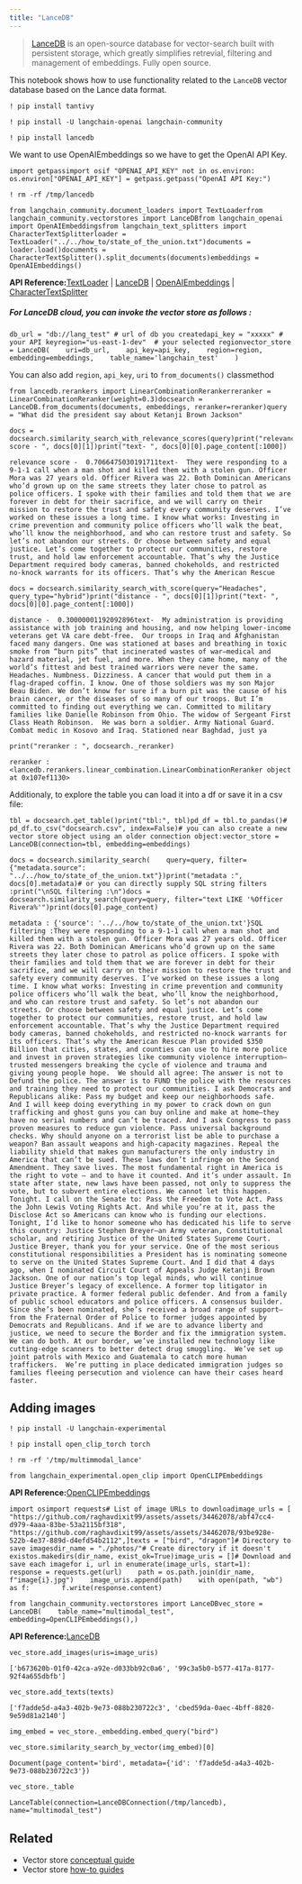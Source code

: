```yaml
---
title: "LanceDB"
---
```


> [LanceDB](https://lancedb.com/) is an open-source database for vector-search built with persistent storage, which greatly simplifies retrevial, filtering and management of embeddings. Fully open source.

This notebook shows how to use functionality related to the `LanceDB` vector database based on the Lance data format.

```
! pip install tantivy
```

```
! pip install -U langchain-openai langchain-community
```

```
! pip install lancedb
```

We want to use OpenAIEmbeddings so we have to get the OpenAI API Key.

```
import getpassimport osif "OPENAI_API_KEY" not in os.environ:    os.environ["OPENAI_API_KEY"] = getpass.getpass("OpenAI API Key:")
```

```
! rm -rf /tmp/lancedb
```

```
from langchain_community.document_loaders import TextLoaderfrom langchain_community.vectorstores import LanceDBfrom langchain_openai import OpenAIEmbeddingsfrom langchain_text_splitters import CharacterTextSplitterloader = TextLoader("../../how_to/state_of_the_union.txt")documents = loader.load()documents = CharacterTextSplitter().split_documents(documents)embeddings = OpenAIEmbeddings()
```

**API Reference:**[TextLoader](https://python.langchain.com/api_reference/community/document_loaders/langchain_community.document_loaders.text.TextLoader.html) | [LanceDB](https://python.langchain.com/api_reference/community/vectorstores/langchain_community.vectorstores.lancedb.LanceDB.html) | [OpenAIEmbeddings](https://python.langchain.com/api_reference/openai/embeddings/langchain_openai.embeddings.base.OpenAIEmbeddings.html) | [CharacterTextSplitter](https://python.langchain.com/api_reference/text_splitters/character/langchain_text_splitters.character.CharacterTextSplitter.html)

##### For LanceDB cloud, you can invoke the vector store as follows :

```
db_url = "db://lang_test" # url of db you createdapi_key = "xxxxx" # your API keyregion="us-east-1-dev"  # your selected regionvector_store = LanceDB(    uri=db_url,    api_key=api_key,    region=region,    embedding=embeddings,    table_name='langchain_test'    )
```

You can also add `region`, `api_key`, `uri` to `from_documents()` classmethod

```
from lancedb.rerankers import LinearCombinationRerankerreranker = LinearCombinationReranker(weight=0.3)docsearch = LanceDB.from_documents(documents, embeddings, reranker=reranker)query = "What did the president say about Ketanji Brown Jackson"
```

```
docs = docsearch.similarity_search_with_relevance_scores(query)print("relevance score - ", docs[0][1])print("text- ", docs[0][0].page_content[:1000])
```

```
relevance score -  0.7066475030191711text-  They were responding to a 9-1-1 call when a man shot and killed them with a stolen gun. Officer Mora was 27 years old. Officer Rivera was 22. Both Dominican Americans who’d grown up on the same streets they later chose to patrol as police officers. I spoke with their families and told them that we are forever in debt for their sacrifice, and we will carry on their mission to restore the trust and safety every community deserves. I’ve worked on these issues a long time. I know what works: Investing in crime prevention and community police officers who’ll walk the beat, who’ll know the neighborhood, and who can restore trust and safety. So let’s not abandon our streets. Or choose between safety and equal justice. Let’s come together to protect our communities, restore trust, and hold law enforcement accountable. That’s why the Justice Department required body cameras, banned chokeholds, and restricted no-knock warrants for its officers. That’s why the American Rescue
```

```
docs = docsearch.similarity_search_with_score(query="Headaches", query_type="hybrid")print("distance - ", docs[0][1])print("text- ", docs[0][0].page_content[:1000])
```

```
distance -  0.30000001192092896text-  My administration is providing assistance with job training and housing, and now helping lower-income veterans get VA care debt-free.  Our troops in Iraq and Afghanistan faced many dangers. One was stationed at bases and breathing in toxic smoke from “burn pits” that incinerated wastes of war—medical and hazard material, jet fuel, and more. When they came home, many of the world’s fittest and best trained warriors were never the same. Headaches. Numbness. Dizziness. A cancer that would put them in a flag-draped coffin. I know. One of those soldiers was my son Major Beau Biden. We don’t know for sure if a burn pit was the cause of his brain cancer, or the diseases of so many of our troops. But I’m committed to finding out everything we can. Committed to military families like Danielle Robinson from Ohio. The widow of Sergeant First Class Heath Robinson.  He was born a soldier. Army National Guard. Combat medic in Kosovo and Iraq. Stationed near Baghdad, just ya
```

```
print("reranker : ", docsearch._reranker)
```

```
reranker :  <lancedb.rerankers.linear_combination.LinearCombinationReranker object at 0x107ef1130>
```

Additionaly, to explore the table you can load it into a df or save it in a csv file:

```
tbl = docsearch.get_table()print("tbl:", tbl)pd_df = tbl.to_pandas()# pd_df.to_csv("docsearch.csv", index=False)# you can also create a new vector store object using an older connection object:vector_store = LanceDB(connection=tbl, embedding=embeddings)
```

```
docs = docsearch.similarity_search(    query=query, filter={"metadata.source": "../../how_to/state_of_the_union.txt"})print("metadata :", docs[0].metadata)# or you can directly supply SQL string filters :print("\nSQL filtering :\n")docs = docsearch.similarity_search(query=query, filter="text LIKE '%Officer Rivera%'")print(docs[0].page_content)
```

```
metadata : {'source': '../../how_to/state_of_the_union.txt'}SQL filtering :They were responding to a 9-1-1 call when a man shot and killed them with a stolen gun. Officer Mora was 27 years old. Officer Rivera was 22. Both Dominican Americans who’d grown up on the same streets they later chose to patrol as police officers. I spoke with their families and told them that we are forever in debt for their sacrifice, and we will carry on their mission to restore the trust and safety every community deserves. I’ve worked on these issues a long time. I know what works: Investing in crime prevention and community police officers who’ll walk the beat, who’ll know the neighborhood, and who can restore trust and safety. So let’s not abandon our streets. Or choose between safety and equal justice. Let’s come together to protect our communities, restore trust, and hold law enforcement accountable. That’s why the Justice Department required body cameras, banned chokeholds, and restricted no-knock warrants for its officers. That’s why the American Rescue Plan provided $350 Billion that cities, states, and counties can use to hire more police and invest in proven strategies like community violence interruption—trusted messengers breaking the cycle of violence and trauma and giving young people hope.  We should all agree: The answer is not to Defund the police. The answer is to FUND the police with the resources and training they need to protect our communities. I ask Democrats and Republicans alike: Pass my budget and keep our neighborhoods safe.  And I will keep doing everything in my power to crack down on gun trafficking and ghost guns you can buy online and make at home—they have no serial numbers and can’t be traced. And I ask Congress to pass proven measures to reduce gun violence. Pass universal background checks. Why should anyone on a terrorist list be able to purchase a weapon? Ban assault weapons and high-capacity magazines. Repeal the liability shield that makes gun manufacturers the only industry in America that can’t be sued. These laws don’t infringe on the Second Amendment. They save lives. The most fundamental right in America is the right to vote – and to have it counted. And it’s under assault. In state after state, new laws have been passed, not only to suppress the vote, but to subvert entire elections. We cannot let this happen. Tonight. I call on the Senate to: Pass the Freedom to Vote Act. Pass the John Lewis Voting Rights Act. And while you’re at it, pass the Disclose Act so Americans can know who is funding our elections. Tonight, I’d like to honor someone who has dedicated his life to serve this country: Justice Stephen Breyer—an Army veteran, Constitutional scholar, and retiring Justice of the United States Supreme Court. Justice Breyer, thank you for your service. One of the most serious constitutional responsibilities a President has is nominating someone to serve on the United States Supreme Court. And I did that 4 days ago, when I nominated Circuit Court of Appeals Judge Ketanji Brown Jackson. One of our nation’s top legal minds, who will continue Justice Breyer’s legacy of excellence. A former top litigator in private practice. A former federal public defender. And from a family of public school educators and police officers. A consensus builder. Since she’s been nominated, she’s received a broad range of support—from the Fraternal Order of Police to former judges appointed by Democrats and Republicans. And if we are to advance liberty and justice, we need to secure the Border and fix the immigration system. We can do both. At our border, we’ve installed new technology like cutting-edge scanners to better detect drug smuggling.  We’ve set up joint patrols with Mexico and Guatemala to catch more human traffickers.  We’re putting in place dedicated immigration judges so families fleeing persecution and violence can have their cases heard faster.
```

## Adding images

```
! pip install -U langchain-experimental
```

```
! pip install open_clip_torch torch
```

```
! rm -rf '/tmp/multimmodal_lance'
```

```
from langchain_experimental.open_clip import OpenCLIPEmbeddings
```

**API Reference:**[OpenCLIPEmbeddings](https://python.langchain.com/api_reference/experimental/open_clip/langchain_experimental.open_clip.open_clip.OpenCLIPEmbeddings.html)

```
import osimport requests# List of image URLs to downloadimage_urls = [    "https://github.com/raghavdixit99/assets/assets/34462078/abf47cc4-d979-4aaa-83be-53a2115bf318",    "https://github.com/raghavdixit99/assets/assets/34462078/93be928e-522b-4e37-889d-d4efd54b2112",]texts = ["bird", "dragon"]# Directory to save imagesdir_name = "./photos/"# Create directory if it doesn't existos.makedirs(dir_name, exist_ok=True)image_uris = []# Download and save each imagefor i, url in enumerate(image_urls, start=1):    response = requests.get(url)    path = os.path.join(dir_name, f"image{i}.jpg")    image_uris.append(path)    with open(path, "wb") as f:        f.write(response.content)
```

```
from langchain_community.vectorstores import LanceDBvec_store = LanceDB(    table_name="multimodal_test",    embedding=OpenCLIPEmbeddings(),)
```

**API Reference:**[LanceDB](https://python.langchain.com/api_reference/community/vectorstores/langchain_community.vectorstores.lancedb.LanceDB.html)

```
vec_store.add_images(uris=image_uris)
```

```
['b673620b-01f0-42ca-a92e-d033bb92c0a6', '99c3a5b0-b577-417a-8177-92f4a655dbfb']
```

```
vec_store.add_texts(texts)
```

```
['f7adde5d-a4a3-402b-9e73-088b230722c3', 'cbed59da-0aec-4bff-8820-9e59d81a2140']
```

```
img_embed = vec_store._embedding.embed_query("bird")
```

```
vec_store.similarity_search_by_vector(img_embed)[0]
```

```
Document(page_content='bird', metadata={'id': 'f7adde5d-a4a3-402b-9e73-088b230722c3'})
```

```
vec_store._table
```

```
LanceTable(connection=LanceDBConnection(/tmp/lancedb), name="multimodal_test")
```

## Related

* Vector store [conceptual guide](/oss/concepts/vectorstores)
* Vector store [how-to guides](/oss/how_to/#vector-stores)
